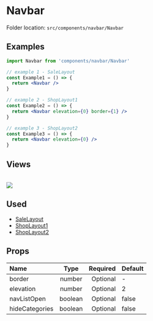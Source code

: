 # Navbar


<Callout>Folder location: `src/components/navbar/Navbar`</Callout>

## Examples

```jsx
import Navbar from 'components/navbar/Navbar'

// example 1 - SaleLayout
const Example1 = () => {
  return <Navbar />
}

// example 2 - ShopLayout1
const Example2 = () => {
  return <Navbar elevation={0} border={1} />
}

// example 3 - ShopLayout2
const Example3 = () => {
  return <Navbar elevation={0} />
}
```

## Views

<br />
<img src="/navbar/navbar-1.png" />

## Used

- [SaleLayout](https://bazaar-doc.netlify.app/layouts/sale-layout)
- [ShopLayout1](https://bazaar-doc.netlify.app/layouts/shop-layout-1)
- [ShopLayout2](https://bazaar-doc.netlify.app/layouts/shop-layout-2)

## Props

| Name           |  Type   | Required | Default |
| :------------- | :-----: | -------: | ------- |
| border         | number  | Optional | -       |
| elevation      | number  | Optional | 2       |
| navListOpen    | boolean | Optional | false   |
| hideCategories | boolean | Optional | false   |
